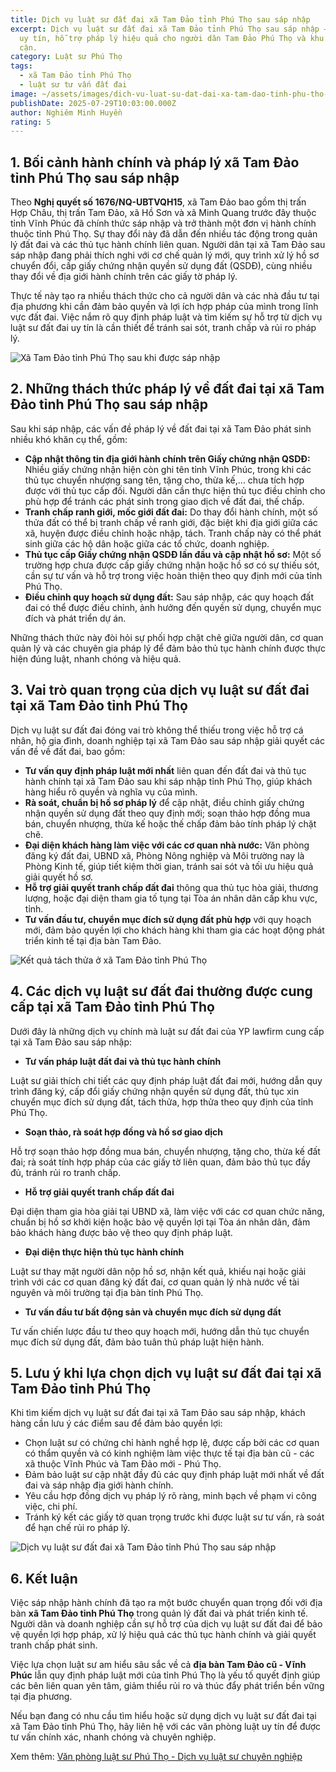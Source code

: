 ```yaml
---
title: Dịch vụ luật sư đất đai xã Tam Đảo tỉnh Phú Thọ sau sáp nhập
excerpt: Dịch vụ luật sư đất đai xã Tam Đảo tỉnh Phú Thọ sau sáp nhập – tư vấn
  uy tín, hỗ trợ pháp lý hiệu quả cho người dân Tam Đảo Phú Thọ và khu vực lân
  cận.
category: Luật sư Phú Thọ
tags:
  - xã Tam Đảo tỉnh Phú Thọ
  - luật sư tư vấn đất đai
image: ~/assets/images/dich-vu-luat-su-dat-dai-xa-tam-dao-tinh-phu-tho-sau-sap-nhap.jpg
publishDate: 2025-07-29T10:03:00.000Z
author: Nghiêm Minh Huyền
rating: 5
---
```

## 1. Bối cảnh hành chính và pháp lý xã Tam Đảo tỉnh Phú Thọ sau sáp nhập

Theo **Nghị quyết số 1676/NQ-UBTVQH15**, xã Tam Đảo bao gồm thị trấn Hợp Châu, thị trấn Tam Đảo, xã Hồ Sơn và xã Minh Quang trước đây thuộc tỉnh Vĩnh Phúc đã chính thức sáp nhập và trở thành một đơn vị hành chính thuộc tỉnh Phú Thọ. Sự thay đổi này đã dẫn đến nhiều tác động trong quản lý đất đai và các thủ tục hành chính liên quan. Người dân tại xã Tam Đảo sau sáp nhập đang phải thích nghi với cơ chế quản lý mới, quy trình xử lý hồ sơ chuyển đổi, cấp giấy chứng nhận quyền sử dụng đất (QSDĐ), cùng nhiều thay đổi về địa giới hành chính trên các giấy tờ pháp lý.

Thực tế này tạo ra nhiều thách thức cho cả người dân và các nhà đầu tư tại địa phương khi cần đảm bảo quyền và lợi ích hợp pháp của mình trong lĩnh vực đất đai. Việc nắm rõ quy định pháp luật và tìm kiếm sự hỗ trợ từ dịch vụ luật sư đất đai uy tín là cần thiết để tránh sai sót, tranh chấp và rủi ro pháp lý.

![Xã Tam Đảo tỉnh Phú Thọ sau khi được sáp nhập](~/assets/images/xa-tam-dao-tinh-phu-tho-sau-sap-nhap.jpg "Xã Tam Đảo tỉnh Phú Thọ sau khi được sáp nhập")

## 2. Những thách thức pháp lý về đất đai tại xã Tam Đảo tỉnh Phú Thọ sau sáp nhập

Sau khi sáp nhập, các vấn đề pháp lý về đất đai tại xã Tam Đảo phát sinh nhiều khó khăn cụ thể, gồm:

* **Cập nhật thông tin địa giới hành chính trên Giấy chứng nhận QSDĐ:** Nhiều giấy chứng nhận hiện còn ghi tên tỉnh Vĩnh Phúc, trong khi các thủ tục chuyển nhượng sang tên, tặng cho, thừa kế,... chưa tích hợp được với thủ tục cấp đối. Người dân cần thực hiện thủ tục điều chỉnh cho phù hợp để tránh các phát sinh trong giao dịch về đất đai, thế chấp.
* **Tranh chấp ranh giới, mốc giới đất đai:** Do thay đổi hành chính, một số thửa đất có thể bị tranh chấp về ranh giới, đặc biệt khi địa giới giữa các xã, huyện được điều chỉnh hoặc nhập, tách. Tranh chấp này có thể phát sinh giữa các hộ dân hoặc giữa các tổ chức, doanh nghiệp.
* **Thủ tục cấp Giấy chứng nhận QSDĐ lần đầu và cập nhật hồ sơ:** Một số trường hợp chưa được cấp giấy chứng nhận hoặc hồ sơ có sự thiếu sót, cần sự tư vấn và hỗ trợ trong việc hoàn thiện theo quy định mới của tỉnh Phú Thọ.
* **Điều chỉnh quy hoạch sử dụng đất:** Sau sáp nhập, các quy hoạch đất đai có thể được điều chỉnh, ảnh hưởng đến quyền sử dụng, chuyển mục đích và phát triển dự án.

Những thách thức này đòi hỏi sự phối hợp chặt chẽ giữa người dân, cơ quan quản lý và các chuyên gia pháp lý để đảm bảo thủ tục hành chính được thực hiện đúng luật, nhanh chóng và hiệu quả.

## 3. Vai trò quan trọng của dịch vụ luật sư đất đai tại xã Tam Đảo tỉnh Phú Thọ

Dịch vụ luật sư đất đai đóng vai trò không thể thiếu trong việc hỗ trợ cá nhân, hộ gia đình, doanh nghiệp tại xã Tam Đảo sau sáp nhập giải quyết các vấn đề về đất đai, bao gồm:

* **Tư vấn quy định pháp luật mới nhất** liên quan đến đất đai và thủ tục hành chính tại xã Tam Đảo sau khi sáp nhập tỉnh Phú Thọ, giúp khách hàng hiểu rõ quyền và nghĩa vụ của mình.
* **Rà soát, chuẩn bị hồ sơ pháp lý** để cập nhật, điều chỉnh giấy chứng nhận quyền sử dụng đất theo quy định mới; soạn thảo hợp đồng mua bán, chuyển nhượng, thừa kế hoặc thế chấp đảm bảo tính pháp lý chặt chẽ.
* **Đại diện khách hàng làm việc với các cơ quan nhà nước:** Văn phòng đăng ký đất đai, UBND xã, Phòng Nông nghiệp và Môi trường nay là Phòng Kinh tế, giúp tiết kiệm thời gian, tránh sai sót và tối ưu hiệu quả giải quyết hồ sơ.
* **Hỗ trợ giải quyết tranh chấp đất đai** thông qua thủ tục hòa giải, thương lượng, hoặc đại diện tham gia tố tụng tại Tòa án nhân dân cấp khu vực, tỉnh.
* **Tư vấn đầu tư, chuyển mục đích sử dụng đất phù hợp** với quy hoạch mới, đảm bảo quyền lợi cho khách hàng khi tham gia các hoạt động phát triển kinh tế tại địa bàn Tam Đảo.

![Kết quả tách thửa ở xã Tam Đảo tỉnh Phú Thọ](~/assets/images/ket-qua-tach-thua-o-xa-tam-dao-tinh-phu-tho.jpg "Kết quả tách thửa ở xã Tam Đảo tỉnh Phú Thọ")

## 4. Các dịch vụ luật sư đất đai thường được cung cấp tại xã Tam Đảo tỉnh Phú Thọ

Dưới đây là những dịch vụ chính mà luật sư đất đai của YP lawfirm cung cấp tại xã Tam Đảo sau sáp nhập:

* **Tư vấn pháp luật đất đai và thủ tục hành chính**

Luật sư giải thích chi tiết các quy định pháp luật đất đai mới, hướng dẫn quy trình đăng ký, cấp đổi giấy chứng nhận quyền sử dụng đất, thủ tục xin chuyển mục đích sử dụng đất, tách thửa, hợp thửa theo quy định của tỉnh Phú Thọ.

* **Soạn thảo, rà soát hợp đồng và hồ sơ giao dịch**

Hỗ trợ soạn thảo hợp đồng mua bán, chuyển nhượng, tặng cho, thừa kế đất đai; rà soát tính hợp pháp của các giấy tờ liên quan, đảm bảo thủ tục đầy đủ, tránh rủi ro tranh chấp.

* **Hỗ trợ giải quyết tranh chấp đất đai**

Đại diện tham gia hòa giải tại UBND xã, làm việc với các cơ quan chức năng, chuẩn bị hồ sơ khởi kiện hoặc bảo vệ quyền lợi tại Tòa án nhân dân, đảm bảo khách hàng được bảo vệ theo quy định pháp luật.

* **Đại diện thực hiện thủ tục hành chính**

Luật sư thay mặt người dân nộp hồ sơ, nhận kết quả, khiếu nại hoặc giải trình với các cơ quan đăng ký đất đai, cơ quan quản lý nhà nước về tài nguyên và môi trường tại địa bàn tỉnh Phú Thọ.

* **Tư vấn đầu tư bất động sản và chuyển mục đích sử dụng đất**

Tư vấn chiến lược đầu tư theo quy hoạch mới, hướng dẫn thủ tục chuyển mục đích sử dụng đất, đảm bảo tuân thủ pháp luật hiện hành.

## 5. Lưu ý khi lựa chọn dịch vụ luật sư đất đai tại xã Tam Đảo tỉnh Phú Thọ

Khi tìm kiếm dịch vụ luật sư đất đai tại xã Tam Đảo sau sáp nhập, khách hàng cần lưu ý các điểm sau để đảm bảo quyền lợi:

* Chọn luật sư có chứng chỉ hành nghề hợp lệ, được cấp bởi các cơ quan có thẩm quyền và có kinh nghiệm làm việc thực tế tại địa bàn cũ - các xã thuộc Vĩnh Phúc và Tam Đảo mới - Phú Thọ.
* Đảm bảo luật sư cập nhật đầy đủ các quy định pháp luật mới nhất về đất đai và sáp nhập địa giới hành chính.
* Yêu cầu hợp đồng dịch vụ pháp lý rõ ràng, minh bạch về phạm vi công việc, chi phí.
* Tránh ký kết các giấy tờ quan trọng trước khi được luật sư tư vấn, rà soát để hạn chế rủi ro pháp lý.

![Dịch vụ luật sư đất đai xã Tam Đảo tỉnh Phú Thọ sau sáp nhập](~/assets/images/dich-vu-luat-su-dat-dai-xa-tam-dao-tinh-phu-tho-sau-sap-nhap.jpg "Dịch vụ luật sư đất đai xã Tam Đảo tỉnh Phú Thọ sau sáp nhập")

## 6. Kết luận

Việc sáp nhập hành chính đã tạo ra một bước chuyển quan trọng đối với địa bàn **xã Tam Đảo tỉnh Phú Thọ** trong quản lý đất đai và phát triển kinh tế. Người dân và doanh nghiệp cần sự hỗ trợ của dịch vụ luật sư đất đai để bảo vệ quyền lợi hợp pháp, xử lý hiệu quả các thủ tục hành chính và giải quyết tranh chấp phát sinh.

Việc lựa chọn luật sư am hiểu sâu sắc về cả **địa bàn Tam Đảo cũ - Vĩnh Phúc** lẫn quy định pháp luật mới của tỉnh Phú Thọ là yếu tố quyết định giúp các bên liên quan yên tâm, giảm thiểu rủi ro và thúc đẩy phát triển bền vững tại địa phương.

Nếu bạn đang có nhu cầu tìm hiểu hoặc sử dụng dịch vụ luật sư đất đai tại xã Tam Đảo tỉnh Phú Thọ, hãy liên hệ với các văn phòng luật uy tín để được tư vấn chính xác, nhanh chóng và chuyên nghiệp.

Xem thêm: [Văn phòng luật sư Phú Thọ - Dịch vụ luật sư chuyên nghiệp](https://yplawfirm.vn/tin-tuc/van-phong-luat-su-phu-tho-dich-vu-luat-su-chuyen-nghiep)
